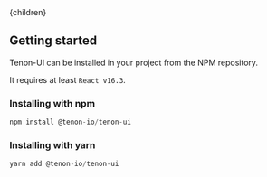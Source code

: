 

<Layout>
    <Helmet>
        <title>Tenon-ui | Getting started</title>
    </Helmet>{children}
</Layout>

## Getting started

Tenon-UI can be installed in your project from the NPM repository.

It requires at least `React v16.3`.

### Installing with npm

```javascript
npm install @tenon-io/tenon-ui
```

### Installing with yarn

```javascript
yarn add @tenon-io/tenon-ui
```




